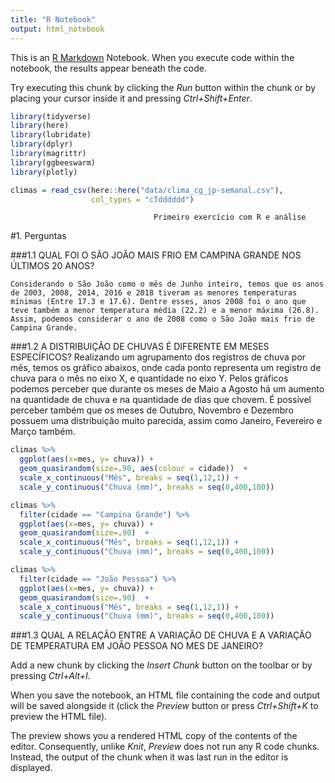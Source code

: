 ---
title: "R Notebook"
output: html_notebook
---

This is an [R Markdown](http://rmarkdown.rstudio.com) Notebook. When you execute code within the notebook, the results appear beneath the code. 

Try executing this chunk by clicking the *Run* button within the chunk or by placing your cursor inside it and pressing *Ctrl+Shift+Enter*. 

```{r}
library(tidyverse)
library(here)
library(lubridate)
library(dplyr)
library(magrittr)
library(ggbeeswarm)
library(plotly)


```

```{r}
climas = read_csv(here::here("data/clima_cg_jp-semanal.csv"), 
                  col_types = "cTdddddd")

```


                                    Primeiro exercício com R e análise


#1. Perguntas

###1.1 QUAL FOI O SÃO JOÃO MAIS FRIO EM CAMPINA GRANDE NOS ÚLTIMOS 20 ANOS?


    Considerando o São João como o mês de Junho inteiro, temos que os anos de 2003, 2008, 2014, 2016 e 2018 tiveram as menores temperaturas mínimas (Entre 17.3 e 17.6). Dentre esses, anos 2008 foi o ano que teve também a menor temperatura média (22.2) e a menor máxima (26.8). Assim, podemos considerar o ano de 2008 como o São João mais frio de Campina Grande.
    

###1.2 A DISTRIBUIÇÃO DE CHUVAS É DIFERENTE EM MESES ESPECÍFICOS?
Realizando um agrupamento dos registros de chuva por mês, temos os gráfico abaixos, onde cada ponto representa um registro de chuva para o mês no eixo X, e quantidade no eixo Y. Pelos gráficos podemos perceber que durante os meses de Maio a Agosto há um aumento na quantidade de chuva e na quantidade de dias que chovem. É possível perceber também que os meses de Outubro, Novembro e Dezembro possuem uma distribuição muito parecida, assim como Janeiro, Fevereiro e Março também.

```{r}
climas %>%
  ggplot(aes(x=mes, y= chuva)) + 
  geom_quasirandom(size=.90, aes(colour = cidade))  +
  scale_x_continuous("Mês", breaks = seq(1,12,1)) +
  scale_y_continuous("Chuva (mm)", breaks = seq(0,400,100))

climas %>%
  filter(cidade == "Campina Grande") %>%
  ggplot(aes(x=mes, y= chuva)) + 
  geom_quasirandom(size=.90)  +
  scale_x_continuous("Mês", breaks = seq(1,12,1)) +
  scale_y_continuous("Chuva (mm)", breaks = seq(0,400,100))

climas %>%
  filter(cidade == "João Pessoa") %>%
  ggplot(aes(x=mes, y= chuva)) + 
  geom_quasirandom(size=.90)  +
  scale_x_continuous("Mês", breaks = seq(1,12,1)) +
  scale_y_continuous("Chuva (mm)", breaks = seq(0,400,100))
```


###1.3 QUAL A RELAÇÃO ENTRE A VARIAÇÃO DE CHUVA E A VARIAÇÃO DE TEMPERATURA EM JOÃO PESSOA NO MES DE JANEIRO? 










Add a new chunk by clicking the *Insert Chunk* button on the toolbar or by pressing *Ctrl+Alt+I*.

When you save the notebook, an HTML file containing the code and output will be saved alongside it (click the *Preview* button or press *Ctrl+Shift+K* to preview the HTML file).

The preview shows you a rendered HTML copy of the contents of the editor. Consequently, unlike *Knit*, *Preview* does not run any R code chunks. Instead, the output of the chunk when it was last run in the editor is displayed.
